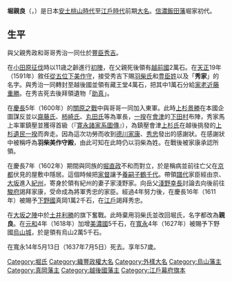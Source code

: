 {{unreferenced|time=2014-04-16T01:08:54+00:00}}
{{Infobox officeholder 
| name= 堀親良
| image= 
| caption=

| order={{link-ja|烏山藩|烏山藩}}藩主
| term_start=1627年
| term_end=1637年
| predecessor= [[松下重綱|松下重綱]]
| successor= {{link-ja|堀親昌|堀親昌}}

| order1={{link-ja|真岡藩|真岡藩}}藩主
| term_start1=1611年
| term_end1=1627年
| predecessor1= [[淺野長重|淺野長重]]
| successor1= [[稻葉正成|稻葉正成]]

| order2={{link-ja|藏王堂藩|蔵王堂藩}}藩主
| term_start2=1598年
| term_end2=1602年
| predecessor2= {{small|新設}}
| successor2= {{link-ja|堀鶴千代|堀鶴千代}}

| birth_date=1580年<br>（[[天正_(日本)|天正]]8年）
| birth_place= 
| death_date={{death date and age|1637|7|5|1580}}<br>（[[寬永|寬永]]14年5月13日）
| death_place= 
| module  = {{日本武士|child=yes
|時代= [[安土桃山時代|安土桃山時代]]－[[江戶時代|江戶時代]]前期
|幼名= 吉千代
|改名= 孫太郎→秀成→秀家→親良
|别名= 彌太郎（通稱）
|諡号= 
|神号= 
|戒名= 東江寺殿梅也宗月大居士
|洗禮名= 
|墓所= [[東京都|東京都]][[澀谷區|澀谷區]][[廣尾|廣尾]]的[[東江寺|東江寺]]
|朝廷官位= [[從五位下|從五位下]][[美作國|美作守]]
|幕府職位= 
|主君= [[豐臣秀吉|豐臣秀吉]]→[[豐臣秀賴|秀賴]]→[[德川家康|德川家康]]→[[德川秀忠|秀忠]]→[[德川家光|家光]]
|藩= [[越後|越後]][[藏王堂藩|藏王堂藩]]主→[[下野|下野]][[真岡藩|真岡藩]]主→[[烏山藩|烏山藩]]主
|氏族= [[堀氏|堀氏]]
|父= [[堀秀政|堀秀政]]
|母= [[喜多島良滋|喜多島良滋]]的女兒
|養父= 
|養母= 
|兄= [[堀秀治|秀治]]
|弟= [[村上義忠|村上義忠]]、[[近藤政成|近藤政成]]
|姐妹= 
|正室= [[淺野長政|淺野長政]]的女兒
|側室= 
|子= '''[[堀親昌|親昌]]'''、[[堀親智|親智]]、[[堀親泰|親泰]]
|女= [[日野資榮|日野資榮]]室
|養子= [[堀鶴千代|鶴千代]]
|養女= 
 }}
}}
'''堀親良'''（{{jpn|j=堀 親良|kana=ほり ちかよし|rm=Hori Chikayoshi}}，{{bd|1580年||1637年|7月5日|}}）是日本[[安土桃山時代|安土桃山時代]]至[[江戶時代|江戶時代]]前期[[大名_(稱謂)|大名]]。[[信濃飯田藩|信濃飯田藩]]堀家初代。

== 生平 ==
與父親秀政和哥哥秀治一同仕於[[豐臣秀吉|豐臣秀吉]]。

在[[小田原征伐|小田原征伐]]時以11歳之齡進行[[初陣|初陣]]，在父親死後領有[[越前國|越前國]]2萬石。在[[天正_(日本)|天正]]19年（1591年）敘任[[從五位下|從五位下]][[美作守|美作守]]，接受秀吉下賜[[羽柴氏|羽柴氏]]和[[豐臣氏|豊臣姓]]以及「'''秀家'''」的名字。與秀治一同轉封至越後國並領有藏王堂4萬石，把其中1萬石分給[[家老|家老]][[近藤重勝|近藤重勝]]。在秀吉死去後拜領遺物「[[助真|助真]]」。

在[[慶長|慶長]]5年（1600年）的[[關原之戰|關原之戰]]中與哥哥一同加入東軍。此時[[上杉景勝|上杉景勝]]在本國企圖謀反並以[[齋藤氏|齋藤氏]]、[[柿崎氏|柿崎氏]]、[[丸田氏|丸田氏]]等為軍長，[[一揆|一揆]]在[[會津|會津]]的[[下田村|下田村]]布陣，秀家馬上率軍鎮壓並獲得首級（『[[寛永諸家系圖傳|寛永諸家系圖傳]]』），為鎮壓會津[[上杉氏|上杉氏]]在越後挑發的[[上杉遺民一揆|上杉遺民一揆]]而奔走。因為這次功勞而收到[[德川家康|德川家康]]、[[德川秀忠|秀忠]]發出的感謝狀。在感謝狀中被稱呼為'''羽柴美作守殿'''，由此可知在此時仍以羽柴為姓。在戰後被家康承認所領。

在慶長7年（1602年）期間與同族的[[堀直政|堀直政]]不和而對立，於是稱病並前往亡父在[[京都|京都]]伏見的屋敷中隱居。這個時候把[[家督|家督]]讓予[[養嗣子|養嗣子]][[堀鶴千代|鶴千代]]。帶領[[譜代|譜代]]家臣經由京、[[大阪市|大坂]]進入[[紀州|紀州]]，寄身於領有紀州的妻子家淺野家。向岳父[[淺野幸長|淺野幸長]]討論去向後前往[[駿府|駿府]]謁拜家康，受命成為將軍秀忠的家臣。經過4年努力後，在慶長16年（1611年）被賜予[[下野國|下野國]]真岡1萬2千石，在[[江戶|江戶]]謁拜秀忠。

在[[大坂之陣|大坂之陣]]中於[[土井利勝|土井利勝]]的旗下奮戰。此時棄用羽柴氏並改回堀氏，名字都改為'''親良'''。在[[元和_(日本)|元和]]4年（1618年）加增[[美濃國|美濃國]]5千石，在[[寬永|寬永]]4年（1627年）被賜予下野國[[烏山城|烏山城]]，於是領有烏山2萬5千石。

在寬永14年5月13日（1637年7月5日）死去。享年57歲。

{{藏王堂藩主|初代|1598年－1602年}}
{{真岡藩主|堀氏||1611年－1627年}}
{{烏山藩主|堀氏|初代|1627年－1637年}}

[[Category:堀氏|Category:堀氏]]
[[Category:織豐政權大名|Category:織豐政權大名]]
[[Category:外樣大名|Category:外樣大名]]
[[Category:烏山藩主|Category:烏山藩主]]
[[Category:真岡藩主|Category:真岡藩主]]
[[Category:越後國藩主|Category:越後國藩主]]
[[Category:江戶幕府旗本|Category:江戶幕府旗本]]